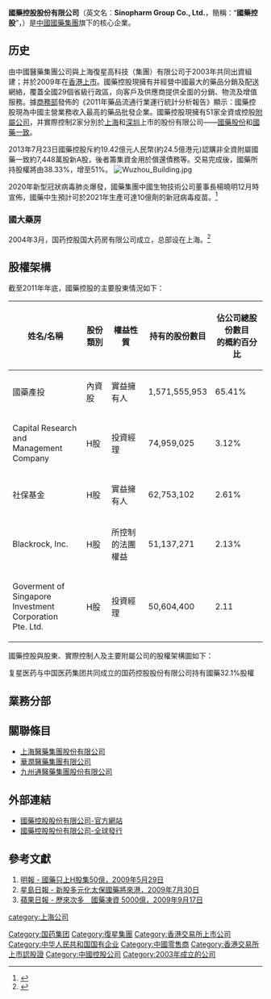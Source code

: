 {{Infobox Company 
| company_name     = 國藥控股股份有限公司<br />Sinopharm Group Co., Ltd.
| company_logo     = Sinopharm_logo.svg
| company_type     = [[國有企業|國有企業]]<br />[[上市公司|上市公司]]<br />{{sehk|01099}}
| foundation       = 1952年11月（實際）<br />2003年1月（名義）<br />{{CHN}}[[上海|上海]]
| location         = {{CHN}}[[上海市|上海市]]福州路221號6樓
| key_people       = [[董事長|董事長]]：佘魯林<br />[[總裁|總裁]]：魏玉林<br />[[財務總監|財務總監]]：姜修昌
| industry         = 藥品分銷和零售
| revenue          = {{profit}} 1,668.7億元[[人民幣|人民幣]] （2013年）
| operating_income = {{profit}} 46.20億元[[人民幣|人民幣]] （2013年）
| net_income       = {{profit}} 22.5億元[[人民幣|人民幣]] （2013年）
| parent           = [[国药集团|中國醫藥集團有限公司]]<br />[[復星醫藥|上海復星醫藥（集團）股份有限公司]]
| subsid           = [[深圳一致藥業股份有限公司|國藥集團一致藥業股份有限公司]]<br />國藥集團藥業股份有限公司
| homepage         = [http://www.sinopharmholding.com/ 國藥控股股份有限公司]
}}
'''國藥控股股份有限公司'''（英文名：'''Sinopharm Group Co., Ltd.'''，簡稱：“'''國藥控股'''”，{{hkex|1099}}）是[[中國|中國]][[國藥集團|國藥集團]]旗下的核心企業。

==历史==
由中國醫藥集團公司與上海復星高科技（集團）有限公司于2003年共同出資組建；并於2009年在[[香港|香港]][[上市|上市]]。國藥控股現擁有并經營中國最大的藥品分銷及配送網絡，覆蓋全國29個省級行政區，向客戶及供應商提供全面的分銷、物流及增值服務。據[[商務部|商務部]]發佈的《2011年藥品流通行業運行統計分析報告》顯示：國藥控股現為中國主營業務收入最高的藥品批發企業。國藥控股現擁有51家全資或控股[[附屬公司|附屬公司]]，并實際控制2家分別於[[上海|上海]]和[[深圳|深圳]]上市的股份有限公司——[[國藥股份|國藥股份]]和[[國藥一致|國藥一致]]。

2013年7月23日國藥控股斥約19.42億元人民幣(約24.5億港元)認購非全資附屬國藥一致約7,448萬股新A股，後者籌集資金用於償還債務等。交易完成後，國藥所持股權將由38.33%，增至51%。
[[File:Wuzhou_Building.jpg|right]]

2020年新型冠狀病毒肺炎爆發，國藥集團中國生物技術公司董事長楊曉明12月時宣佈，國藥中生預計可於2021年生產可達10億劑的新冠病毒疫苗。<ref>{{cite news |author1=明報 |title=國藥中生：明年疫苗產能可達10億劑 |url=https://news.mingpao.com/pns/%e4%b8%ad%e5%9c%8b/article/20201214/s00013/1607883582864/%e5%9c%8b%e8%97%a5%e4%b8%ad%e7%94%9f-%e6%98%8e%e5%b9%b4%e7%96%ab%e8%8b%97%e7%94%a2%e8%83%bd%e5%8f%af%e9%81%9410%e5%84%84%e5%8a%91 |accessdate=2020-12-15 |work=明報 |date=2020-12-14}}</ref>

===國大藥房===
2004年3月，国药控股国大药房有限公司成立，总部设在上海。<ref>{{cite news |title=国药控股国大药房有限公司简介 |url=http://www.guodadrugstores.com/about.htm |accessdate=2022-03-16 |archive-date=2020-02-22 |archive-url=https://web.archive.org/web/20200222215731/http://www.guodadrugstores.com/about.htm |dead-url=no }}</ref>
==股權架構==
截至2011年年底，國藥控股的主要股東情況如下：
{| class="wikitable"
|-
! 姓名/名稱 !! 股份類別 !! 權益性質 !! 持有的股份數目 !! 佔公司總股份數目<br />的概約百分比
|-
| 國藥產投 || 內資股 || 實益擁有人 || 1,571,555,953 || 65.41%
|-
| Capital Research and<br />Management Company || H股 || 投資經理 || 74,959,025 || 3.12%
|-
| 社保基金 || H股 || 實益擁有人 || 62,753,102 || 2.61%
|-
| Blackrock, Inc. || H股 || 所控制的法團權益 || 51,137,271 || 2.13%
|-
| Goverment of Singapore<br />Investment Corporation<br />Pte. Ltd. || H股 || 投資經理 || 50,604,400 || 2.11
|}

國藥控股與股東、實際控制人及主要附屬公司的股權架構圖如下：
{{familytree/start}}
{{familytree | | Gzw | | | | | | Fsp | Gzw=國務院國資委| Fsp=[[復星醫藥|復星醫藥]]}}
{{familytree | | |!| | | | | | | |!|}}
{{familytree | | Spg |-|-|v|-|-| Qst | Spg=國藥集團| Qst=齊紳投資}}
{{familytree | | |!| | | |!|}}
{{familytree | | |!| | | Spt | | Sba | | Hst | Spt=國藥產投| Sba=[[社保基金|社保基金]]| Hst=H股公眾股東}}
{{familytree | | |!| | | |!| | | |!| | | |!|}}
{{familytree | | Rta | | Rtb | | Rtc | | Rtd | Rta=''0.11%''| Rtb=''65.41%''| Rtc=''2.61%''| Rtd=''31.87%''}}
{{familytree | | |`|-|-|-|^|-|v|-|^|-|-|-|'|}}
{{familytree | | | | | | | | Sph | Sph=國藥控股股份有限公司<br />（'''“國藥控股”'''）}}
{{familytree | | | | | | |,|-|^|-|.|}}
{{familytree | | | | | | Rtx | | Rty | Rtx=''44.01%''| Rty=''51%''}}
{{familytree | | | | | | |!| | | |!|}}
{{familytree | | | | | | Gyg | | Yzh | Gyg=國藥股份| Yzh=國藥一致}}
{{familytree/end}}

复星医药与中国医药集团共同成立的国药控股股份有限公司持有國藥32.1%股權

==業務分部==

==關聯條目==
*[[上海醫藥集團股份有限公司|上海醫藥集團股份有限公司]]
*[[華潤醫藥集團有限公司|華潤醫藥集團有限公司]]
*[[九州通醫藥集團股份有限公司|九州通醫藥集團股份有限公司]]

==外部連結==
*[https://web.archive.org/web/20131018121919/http://www.sinopharmholding.com/ 國藥控股股份有限公司-官方網站]
*[http://www.hkexnews.hk/listedco/listconews/sehk/20090910/LTN20090910007_C.HTM 國藥控股股份有限公司-全球發行] {{Wayback|url=http://www.hkexnews.hk/listedco/listconews/sehk/20090910/LTN20090910007_C.HTM |date=20100328100411 }}

==參考文獻==
#[http://specials.mingpao.com/cfm/News.cfm?SpecialsID=124&News=85c871b20d201faf9f4470ba0c88239f04c4f3f8a80e4d2392e24638b92e27 明報 - 國藥只上H股集50億，2009年5月29日]{{dead link|date=2017年12月 |bot=InternetArchiveBot |fix-attempted=yes }}
#[http://www.singtao.com/yesterday/fin/0730do02.html 星島日報 - 新股多元化太保國藥將來港，2009年7月30日]
#[http://hk.apple.nextmedia.com/template/apple/art_main.php?iss_id=20090917&sec_id=15307&art_id=13217370 蘋果日報 - 歷來次多　國藥凍資 5000億，2009年9月17日]
{{reflist}}
{{復星國際}}

[[Category:国药集团|Category:国药集团]]
[[Category:復星集團|Category:復星集團]]
[[Category:香港交易所上市公司|Category:香港交易所上市公司]]
[[Category:中华人民共和国国有企业|Category:中华人民共和国国有企业]]
[[Category:中國零售商|Category:中國零售商]]
[[Category:香港交易所上市認股證|Category:香港交易所上市認股證]]
[[Category:中國控股公司|Category:中國控股公司]]
[[category:上海公司|category:上海公司]]
[[Category:2003年成立的公司|Category:2003年成立的公司]]